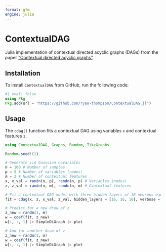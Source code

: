 ```yaml
---
format: gfm
engine: julia
---
```


# ContextualDAG

Julia implementation of contextual directed acyclic graphs (DAGs) from the paper ["Contextual directed acyclic graphs"](https://proceedings.mlr.press/v238/thompson24a.html).

## Installation

To install `ContextualDAG` from GitHub, run the following code:

```julia
#| eval: false
using Pkg
Pkg.add(url = "https://github.com/ryan-thompson/ContextualDAG.jl")
```

## Usage

The `cdag()` function fits a contextual DAG using variables `x` and contextual features `z`.

```julia
using ContextualDAG, Graphs, Random, TikzGraphs

Random.seed!(1)

# Generate iid Gaussian covariates
n = 100 # Number of samples
p = 5 # Number of variables (nodes)
m = 2 # Number of contextual features
x, x_val = randn(n, p), randn(n, p) # Variables (nodes)
z, z_val = randn(n, m), randn(n, m) # Contextual features

# Fit a contextual DAG model with three hidden layers of 16 neurons each
fit = cdag(x, z, x_val, z_val, hidden_layers = [16, 16, 16], verbose = false)

# Predict for a new draw of z
z_new = randn(1, m)
w = coef(fit, z_new)
w[:, :, 1] |> SimpleDiGraph |> plot
```

```julia
# And for another draw of z
z_new = randn(1, m)
w = coef(fit, z_new)
w[:, :, 1] |> SimpleDiGraph |> plot
```